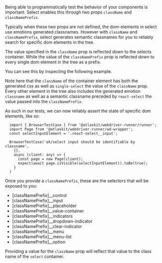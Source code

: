 
Being able to programmatically test the behavior of your components is important. Select enables
this through two props `className` and `classNamePrefix`.

Typically when these two props are not defined, the dom-elements in select use emotions generated
classnames. However with `className` and `classNamePrefix`, select generates semantic classnames for
you to reliably search for specific dom elements in the tree.

The value specified in the `className` prop is reflected down to the selects container. While the
value of the `classNamePrefix` prop is reflected down to every single dom element in the tree as a
prefix.

You can see this by inspecting the following example.

<Example packageName="@atlaskit/select" Component={SelectSingle} />

Note here that the `className` of the container element has both the generated css as well as
`single-select` the value of the `className` prop. Every other element in the tree also includes the
generated emotion `classname` as well as a semantic classname preceded by `react-select` the value
passed into the `classNamePrefix`.

As such in our tests, we can now reliably assert the state of specific dom elements, like so:

```
  import { BrowserTestCase } from '@atlaskit/webdriver-runner/runner';
  import Page from '@atlaskit/webdriver-runner/wd-wrapper';
  const selectInputElement = '.react-select__input';

  BrowserTestCase('ak/select input should be identifiable by classname',
    {},
    async (client: any) => {
      const page = new Page(client);
      expect(await page.isVisible(selectInputElement)).toBe(true);
    }
  )
```

Once you provide a `classNamePrefix`, these are the selectors that will be exposed to you:

- [classNamePrefix]\_\_control
- [classNamePrefix]\_\_input
- [classNamePrefix]\_\_placeholder
- [classNamePrefix]\_\_value-container
- [classNamePrefix]\_\_indicators
- [classNamePrefix]\_\_dropdown-indicator
- [classNamePrefix]\_\_clear-indicator
- [classNamePrefix]\_\_menu
- [classNamePrefix]\_\_menu-list
- [classNamePrefix]\_\_option

Providing a value for the `className` prop will reflect that value to the class name of the `select`
container.
